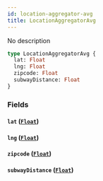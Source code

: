 ```yaml
---
id: location-aggregator-avg
title: LocationAggregatorAvg
---
```


No description

```graphql
type LocationAggregatorAvg {
  lat: Float
  lng: Float
  zipcode: Float
  subwayDistance: Float
}
```

### Fields

#### `lat` ([`Float`](/v1/scalars/float))

#### `lng` ([`Float`](/v1/scalars/float))

#### `zipcode` ([`Float`](/v1/scalars/float))

#### `subwayDistance` ([`Float`](/v1/scalars/float))

